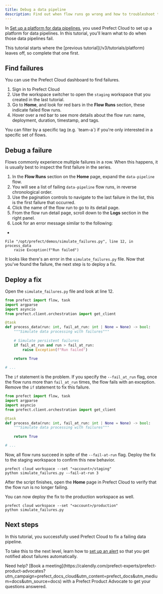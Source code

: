 ```yaml
---
title: Debug a data pipeline
description: Find out when flow runs go wrong and how to troubleshoot them.
---
```


In [Set up a platform for data pipelines](/v3/tutorials/platform), you used Prefect Cloud to set up a platform for data pipelines.
In this tutorial, you'll learn what to do when those data pipelines fail.

<Info>
This tutorial starts where the [previous tutorial](/v3/tutorials/platform) leaves off, so complete that one first.
</Info>

## Find failures

You can use the Prefect Cloud dashboard to find failures.

1. Sign in to Prefect Cloud
1. Use the workspace switcher to open the `staging` workspace that you created in the last tutorial.
1. Go to **Home**, and look for red bars in the **Flow Runs** section, these indicate failed flow runs.
1. Hover over a red bar to see more details about the flow run: name, deployment, duration, timestamp, and tags.

<Note>
You can filter by a specific tag (e.g. `team-a`) if you're only interested in a specific set of flows.
</Note>

## Debug a failure

Flows commonly experience multiple failures in a row.
When this happens, it is usually best to inspect the first failure in the series.

1. In the **Flow Runs** section on the **Home** page, expand the `data-pipeline` flow.
1. You will see a list of failing `data-pipeline` flow runs, in reverse chronological order.
1. Use the pagination controls to navigate to the last failure in the list, this is the first failure that occurred.
1. Click the name of the flow run to go to its detail page.
1. From the flow run detail page, scroll down to the **Logs** section in the right panel.
1. Look for an error message similar to the following:
+
```
File "/opt/prefect/demos/simulate_failures.py", line 12, in process_data
    raise Exception(f"Run failed")
```

It looks like there's an error in the `simulate_failures.py` file.
Now that you've found the failure, the next step is to deploy a fix.

## Deploy a fix

Open the `simulate_failures.py` file and look at line 12.

```python simulate_failures.py {12}
from prefect import flow, task
import argparse
import asyncio
from prefect.client.orchestration import get_client

@task
def process_data(run: int, fail_at_run: int | None = None) -> bool:
    """Simulate data processing with failures"""
    
    # Simulate persistent failures
    if fail_at_run and run > fail_at_run:
        raise Exception(f"Run failed")
    
    return True

# ...
```

The `if` statement is the problem.
If you specify the `--fail_at_run` flag, once the flow runs more than `fail_at_run` times, the flow fails with an exception.
Remove the `if` statement to fix this failure.

```python simulate_failures.py
from prefect import flow, task
import argparse
import asyncio
from prefect.client.orchestration import get_client

@task
def process_data(run: int, fail_at_run: int | None = None) -> bool:
    """Simulate data processing with failures"""
    
    return True

# ...
```

Now, all flow runs succeed in spite of the `--fail-at-run` flag.
Deploy the fix to the staging workspace to confirm this new behavior.

```
prefect cloud workspace --set "<account>/staging"
python simulate_failures.py --fail-at-run 3
```

After the script finishes, open the **Home** page in Prefect Cloud to verify that the flow run is no longer failing.

You can now deploy the fix to the production workspace as well.

```
prefect cloud workspace --set "<account>/production"
python simulate_failures.py
```


## Next steps

In this tutorial, you successfully used Prefect Cloud to fix a failing data pipeline.

To take this to the next level, learn how to [set up an alert](/v3/automate/events/automations-triggers) so that you get notified about failures automatically.

<Tip>
Need help? [Book a meeting](https://calendly.com/prefect-experts/prefect-product-advocates?utm_campaign=prefect_docs_cloud&utm_content=prefect_docs&utm_medium=docs&utm_source=docs) with a Prefect Product Advocate to get your questions answered.
</Tip>

